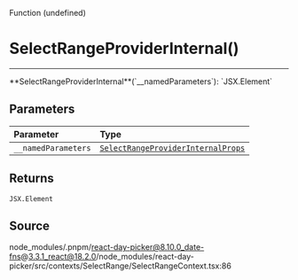 <SectionTitle>Function (undefined)</SectionTitle>

# SelectRangeProviderInternal()

---

<a id="undefined" name="undefined"></a>

<SignatureMemberIdentifier>
  **SelectRangeProviderInternal**(`__namedParameters`): `JSX.Element`
</SignatureMemberIdentifier>

## Parameters

| Parameter           | Type                                                                                           |
| :------------------ | :--------------------------------------------------------------------------------------------- |
| `__namedParameters` | [`SelectRangeProviderInternalProps`](/docs/api/interfaces/SelectRangeProviderInternalProps.md) |

## Returns

`JSX.Element`

## Source

node_modules/.pnpm/react-day-picker@8.10.0_date-fns@3.3.1_react@18.2.0/node_modules/react-day-picker/src/contexts/SelectRange/SelectRangeContext.tsx:86
